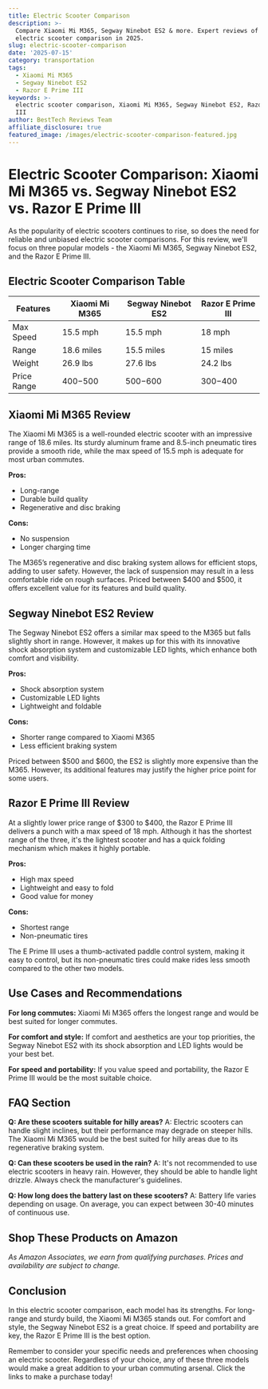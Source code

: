 ```yaml
---
title: Electric Scooter Comparison
description: >-
  Compare Xiaomi Mi M365, Segway Ninebot ES2 & more. Expert reviews of the best
  electric scooter comparison in 2025.
slug: electric-scooter-comparison
date: '2025-07-15'
category: transportation
tags:
  - Xiaomi Mi M365
  - Segway Ninebot ES2
  - Razor E Prime III
keywords: >-
  electric scooter comparison, Xiaomi Mi M365, Segway Ninebot ES2, Razor E Prime
  III
author: BestTech Reviews Team
affiliate_disclosure: true
featured_image: /images/electric-scooter-comparison-featured.jpg
---
```


# Electric Scooter Comparison: <ProductLink productName="Xiaomi Mi M365">Xiaomi Mi M365</ProductLink> vs. Segway Ninebot ES2 vs. Razor E Prime III

As the popularity of electric scooters continues to rise, so does the need for reliable and unbiased electric scooter comparisons. For this review, we'll focus on three popular models - the <ProductLink productName="Xiaomi Mi M365">Xiaomi Mi M365</ProductLink>, Segway Ninebot ES2, and the Razor E Prime III. 

## Electric Scooter Comparison Table

| Features | <ProductLink productName="Xiaomi Mi M365">Xiaomi Mi M365</ProductLink> | Segway Ninebot ES2 | Razor E Prime III |
|---|---|---|---|
| Max Speed | 15.5 mph | 15.5 mph | 18 mph |
| Range | 18.6 miles | 15.5 miles | 15 miles |
| Weight | 26.9 lbs | 27.6 lbs | 24.2 lbs |
| Price Range | $400-$500 | $500-$600 | $300-$400 |

## <ProductLink productName="Xiaomi Mi M365">Xiaomi Mi M365</ProductLink> Review

The <ProductLink productName="Xiaomi Mi M365">Xiaomi Mi M365</ProductLink> is a well-rounded electric scooter with an impressive range of 18.6 miles. Its sturdy aluminum frame and 8.5-inch pneumatic tires provide a smooth ride, while the max speed of 15.5 mph is adequate for most urban commutes.

**Pros:** 
- Long-range
- Durable build quality
- Regenerative and disc braking

**Cons:** 
- No suspension
- Longer charging time

The M365’s regenerative and disc braking system allows for efficient stops, adding to user safety. However, the lack of suspension may result in a less comfortable ride on rough surfaces. Priced between $400 and $500, it offers excellent value for its features and build quality.

## <ProductLink productName="Segway Ninebot ES2">Segway Ninebot ES2</ProductLink> Review

The <ProductLink productName="Segway Ninebot ES2">Segway Ninebot ES2</ProductLink> offers a similar max speed to the M365 but falls slightly short in range. However, it makes up for this with its innovative shock absorption system and customizable LED lights, which enhance both comfort and visibility.

**Pros:** 
- Shock absorption system
- Customizable LED lights
- Lightweight and foldable

**Cons:** 
- Shorter range compared to Xiaomi M365
- Less efficient braking system

Priced between $500 and $600, the ES2 is slightly more expensive than the M365. However, its additional features may justify the higher price point for some users.

## <ProductLink productName="Razor E Prime III">Razor E Prime III</ProductLink> Review

At a slightly lower price range of $300 to $400, the <ProductLink productName="Razor E Prime III">Razor E Prime III</ProductLink> delivers a punch with a max speed of 18 mph. Although it has the shortest range of the three, it's the lightest scooter and has a quick folding mechanism which makes it highly portable.

**Pros:** 
- High max speed
- Lightweight and easy to fold
- Good value for money

**Cons:** 
- Shortest range
- Non-pneumatic tires

The E Prime III uses a thumb-activated paddle control system, making it easy to control, but its non-pneumatic tires could make rides less smooth compared to the other two models.

## Use Cases and Recommendations

**For long commutes:** Xiaomi Mi M365 offers the longest range and would be best suited for longer commutes. 

**For comfort and style:** If comfort and aesthetics are your top priorities, the Segway Ninebot ES2 with its shock absorption and LED lights would be your best bet.

**For speed and portability:** If you value speed and portability, the Razor E Prime III would be the most suitable choice.

## FAQ Section

**Q: Are these scooters suitable for hilly areas?**
A: Electric scooters can handle slight inclines, but their performance may degrade on steeper hills. The Xiaomi Mi M365 would be the best suited for hilly areas due to its regenerative braking system.

**Q: Can these scooters be used in the rain?**
A: It's not recommended to use electric scooters in heavy rain. However, they should be able to handle light drizzle. Always check the manufacturer's guidelines.

**Q: How long does the battery last on these scooters?**
A: Battery life varies depending on usage. On average, you can expect between 30-40 minutes of continuous use.


## Shop These Products on Amazon

<div style={{display: "flex", gap: "1rem", flexWrap: "wrap", margin: "2rem 0"}}>
  <AmazonButton productName="Xiaomi Mi M365" />
  <AmazonButton productName="Segway Ninebot ES2" />
  <AmazonButton productName="Razor E Prime III" />
</div>

*As Amazon Associates, we earn from qualifying purchases. Prices and availability are subject to change.*

## Conclusion

In this electric scooter comparison, each model has its strengths. For long-range and sturdy build, the <ProductLink productName="Xiaomi Mi M365">Xiaomi Mi M365</ProductLink> stands out. For comfort and style, the Segway Ninebot ES2 is a great choice. If speed and portability are key, the <ProductLink productName="Razor E Prime III">Razor E Prime III</ProductLink> is the best option. 

Remember to consider your specific needs and preferences when choosing an electric scooter. Regardless of your choice, any of these three models would make a great addition to your urban commuting arsenal. Click the links to make a purchase today!
